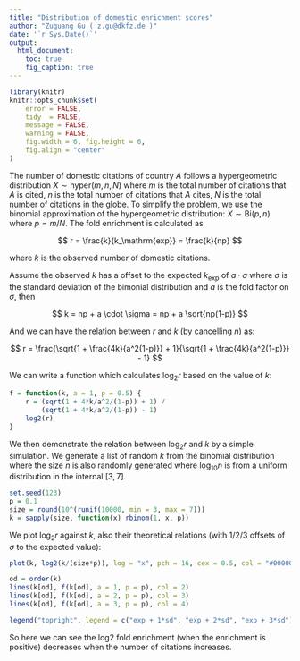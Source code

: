 ```yaml
---
title: "Distribution of domestic enrichment scores"
author: "Zuguang Gu ( z.gu@dkfz.de )"
date: '`r Sys.Date()`'
output: 
  html_document:
    toc: true
    fig_caption: true
---
```


```r
library(knitr)
knitr::opts_chunk$set(
    error = FALSE,
    tidy  = FALSE,
    message = FALSE,
    warning = FALSE,
    fig.width = 6, fig.height = 6,
    fig.align = "center"
)
```


The number of domestic citations of country _A_ follows a hypergeometric distribution $X \sim \mathrm{hyper}(m, n, N)$
where $m$ is the total number of citations that _A_ is cited, $n$ is the total number of citations that _A_ cites, $N$ is the
total number of citations in the globe. To simplify the problem, we use the binomial approximation of the hypergeometric 
distribution: $X \sim \mathrm{Bi}(p, n)$ where $p = m/N$. The fold enrichment is calculated as


$$
r = \frac{k}{k_\mathrm{exp}} = \frac{k}{np}
$$

where $k$ is the observed number of domestic citations.

Assume the observed $k$ has a offset to the expected $k_\mathrm{exp}$ of $a \cdot \sigma$ where $\sigma$ is the standard deviation
of the bimonial distribution and $a$ is the fold factor on $\sigma$, then

$$
k = np + a \cdot \sigma = np + a \sqrt{np(1-p)}
$$

And we can have the relation between $r$ and $k$ (by cancelling $n$) as:

$$
r = \frac{\sqrt{1 + \frac{4k}{a^2(1-p)}} + 1}{\sqrt{1 + \frac{4k}{a^2(1-p)}} - 1}
$$

We can write a function which calculates $\log_2 r$ based on the value of $k$:

```r
f = function(k, a = 1, p = 0.5) {
    r = (sqrt(1 + 4*k/a^2/(1-p)) + 1) /
        (sqrt(1 + 4*k/a^2/(1-p)) - 1)
    log2(r)
}
```

We then demonstrate the relation between $\log_2 r$ and $k$ by a simple simulation. We generate a list of random $k$
from the binomial distribution where the size $n$ is also randomly generated where $\log_{10} n$ is from a uniform
distribution in the internal $[3, 7]$.


```r
set.seed(123)
p = 0.1
size = round(10^(runif(10000, min = 3, max = 7)))
k = sapply(size, function(x) rbinom(1, x, p))
```

We plot $\log_2 r$ against $k$, also their theoretical relations (with 1/2/3 offsets of $\sigma$ to the expected value):

```r
plot(k, log2(k/(size*p)), log = "x", pch = 16, cex = 0.5, col = "#00000080", ylab = "log2(r)")

od = order(k)
lines(k[od], f(k[od], a = 1, p = p), col = 2)
lines(k[od], f(k[od], a = 2, p = p), col = 3)
lines(k[od], f(k[od], a = 3, p = p), col = 4)

legend("topright", legend = c("exp + 1*sd", "exp + 2*sd", "exp + 3*sd"), lty = 1, col = 2:4)
```

So here we can see the log2 fold enrichment (when the enrichment is positive) decreases when the number of citations increases.

<br>
<br>
<br>
<br>
<br>
<br>
<br>




